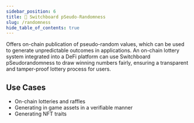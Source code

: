 ```yaml
---
sidebar_position: 6
title: 🎲 Switchboard pSeudo-Randomness
slug: /randomness
hide_table_of_contents: true
---
```


Offers on-chain publication of pseudo-random values, which can be used to
generate unpredictable outcomes in applications. An on-chain lottery system
integrated into a DeFi platform can use Switchboard pSeudorandomness to draw
winning numbers fairly, ensuring a transparent and tamper-proof lottery process
for users.

## Use Cases

- On-chain lotteries and raffles
- Generating in game assets in a verifiable manner
- Generating NFT traits
